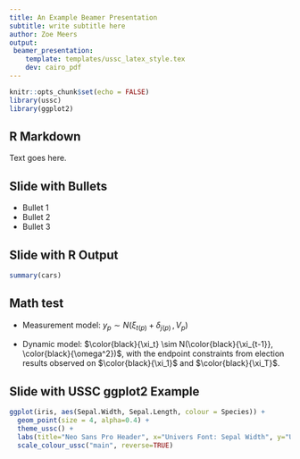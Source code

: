 ```yaml
---
title: An Example Beamer Presentation
subtitle: write subtitle here
author: Zoe Meers
output:
 beamer_presentation:
    template: templates/ussc_latex_style.tex
    dev: cairo_pdf
---
```


```r
knitr::opts_chunk$set(echo = FALSE)
library(ussc)
library(ggplot2)
```


## R Markdown

Text goes here.

## Slide with Bullets

- Bullet 1
- Bullet 2
- Bullet 3

## Slide with R Output

```r
summary(cars)
```

## Math test


- Measurement model: $y_{p} \sim N(\xi_{t(p)} + \delta_{j(p)} \, , \, V_p)$

- Dynamic model: $\color{black}{\xi_t} \sim N(\color{black}{\xi_{t-1}}, \color{black}{\omega^2})$, with the endpoint constraints from election results observed on $\color{black}{\xi_1}$ and $\color{black}{\xi_T}$.


## Slide with USSC ggplot2 Example

```r
ggplot(iris, aes(Sepal.Width, Sepal.Length, colour = Species)) + 
  geom_point(size = 4, alpha=0.4) +  
  theme_ussc() + 
  labs(title="Neo Sans Pro Header", x="Univers Font: Sepal Width", y="Univers Font: Sepal Length", caption = "The data is from the Iris R package.") + 
  scale_colour_ussc("main", reverse=TRUE) 
```




